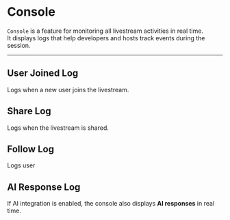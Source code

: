 # Console

`Console` is a feature for monitoring all livestream activities in real time.  
It displays logs that help developers and hosts track events during the session.

---

## User Joined Log
Logs when a new user joins the livestream.  

## Share Log
Logs when the livestream is shared. 


## Follow Log
Logs user


## AI Response Log
If AI integration is enabled, the console also displays **AI responses** in real time.  


